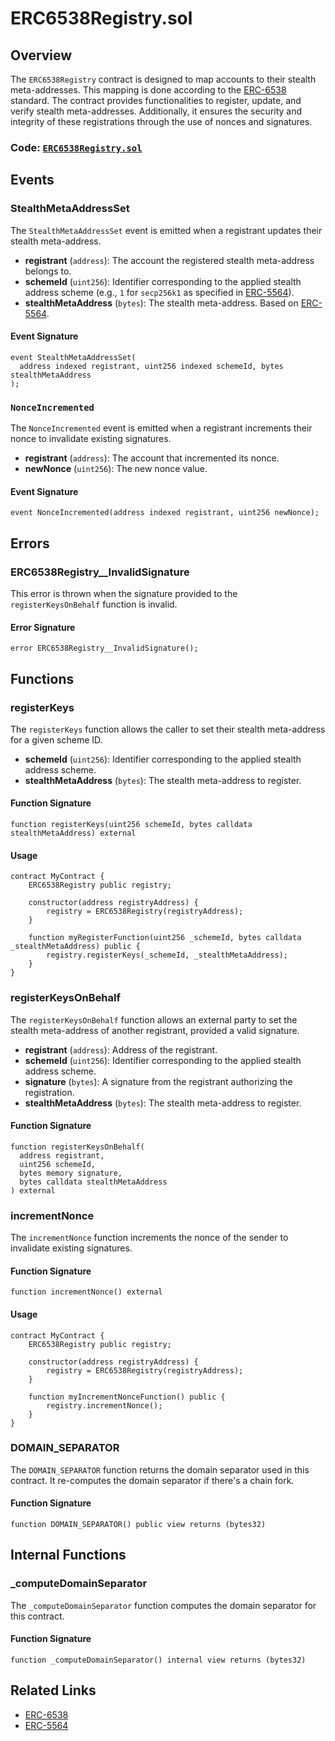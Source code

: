 # ERC6538Registry.sol

## Overview

The `ERC6538Registry` contract is designed to map accounts to their stealth meta-addresses. This mapping is done according to the [ERC-6538](https://eips.ethereum.org/EIPS/eip-6538) standard. The contract provides functionalities to register, update, and verify stealth meta-addresses. Additionally, it ensures the security and integrity of these registrations through the use of nonces and signatures.

### Code: [`ERC6538Registry.sol`](https://github.com/ScopeLift/stealth-address-erc-contracts/blob/b6f7d989b6247f81ceede5d1be2ffb23c1cb39b5/src/ERC6538Registry.sol)

## Events

### StealthMetaAddressSet

The `StealthMetaAddressSet` event is emitted when a registrant updates their stealth meta-address.

- **registrant** (`address`): The account the registered stealth meta-address belongs to.
- **schemeId** (`uint256`): Identifier corresponding to the applied stealth address scheme (e.g., `1` for `secp256k1` as specified in [ERC-5564](https://eips.ethereum.org/EIPS/eip-5564)).
- **stealthMetaAddress** (`bytes`): The stealth meta-address. Based on [ERC-5564](https://eips.ethereum.org/EIPS/eip-5564).

#### Event Signature

```solidity
event StealthMetaAddressSet(
  address indexed registrant, uint256 indexed schemeId, bytes stealthMetaAddress
);
```

### `NonceIncremented`

The `NonceIncremented` event is emitted when a registrant increments their nonce to invalidate existing signatures.

- **registrant** (`address`): The account that incremented its nonce.
- **newNonce** (`uint256`): The new nonce value.

#### Event Signature

```solidity
event NonceIncremented(address indexed registrant, uint256 newNonce);
```

## Errors

### ERC6538Registry\_\_InvalidSignature

This error is thrown when the signature provided to the `registerKeysOnBehalf` function is invalid.

#### Error Signature

```solidity
error ERC6538Registry__InvalidSignature();
```

## Functions

### registerKeys

The `registerKeys` function allows the caller to set their stealth meta-address for a given scheme ID.

- **schemeId** (`uint256`): Identifier corresponding to the applied stealth address scheme.
- **stealthMetaAddress** (`bytes`): The stealth meta-address to register.

#### Function Signature

```solidity
function registerKeys(uint256 schemeId, bytes calldata stealthMetaAddress) external
```

#### Usage

```solidity
contract MyContract {
    ERC6538Registry public registry;

    constructor(address registryAddress) {
        registry = ERC6538Registry(registryAddress);
    }

    function myRegisterFunction(uint256 _schemeId, bytes calldata _stealthMetaAddress) public {
        registry.registerKeys(_schemeId, _stealthMetaAddress);
    }
}
```

### registerKeysOnBehalf

The `registerKeysOnBehalf` function allows an external party to set the stealth meta-address of another registrant, provided a valid signature.

- **registrant** (`address`): Address of the registrant.
- **schemeId** (`uint256`): Identifier corresponding to the applied stealth address scheme.
- **signature** (`bytes`): A signature from the registrant authorizing the registration.
- **stealthMetaAddress** (`bytes`): The stealth meta-address to register.

#### Function Signature

```solidity
function registerKeysOnBehalf(
  address registrant,
  uint256 schemeId,
  bytes memory signature,
  bytes calldata stealthMetaAddress
) external
```

### incrementNonce

The `incrementNonce` function increments the nonce of the sender to invalidate existing signatures.

#### Function Signature

```solidity
function incrementNonce() external
```

#### Usage

```solidity
contract MyContract {
    ERC6538Registry public registry;

    constructor(address registryAddress) {
        registry = ERC6538Registry(registryAddress);
    }

    function myIncrementNonceFunction() public {
        registry.incrementNonce();
    }
}
```

### DOMAIN_SEPARATOR

The `DOMAIN_SEPARATOR` function returns the domain separator used in this contract. It re-computes the domain separator if there's a chain fork.

#### Function Signature

```solidity
function DOMAIN_SEPARATOR() public view returns (bytes32)
```

## Internal Functions

### \_computeDomainSeparator

The `_computeDomainSeparator` function computes the domain separator for this contract.

#### Function Signature

```solidity
function _computeDomainSeparator() internal view returns (bytes32)
```

## Related Links

- [ERC-6538](https://eips.ethereum.org/EIPS/eip-6538)
- [ERC-5564](https://eips.ethereum.org/EIPS/eip-5564)
